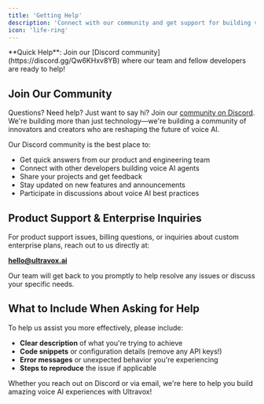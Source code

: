 ```yaml
---
title: 'Getting Help'
description: 'Connect with our community and get support for building voice AI agents'
icon: 'life-ring'
---
```

<Info>
**Quick Help**: Join our [Discord community](https://discord.gg/Qw6KHxv8YB) where our team and fellow developers are ready to help!
</Info>

## Join Our Community

Questions? Need help? Just want to say hi? Join our [community on Discord](https://discord.gg/Qw6KHxv8YB). We're building more than just technology—we're building a community of innovators and creators who are reshaping the future of voice AI.

Our Discord community is the best place to:
- Get quick answers from our product and engineering team
- Connect with other developers building voice AI agents
- Share your projects and get feedback
- Stay updated on new features and announcements
- Participate in discussions about voice AI best practices

## Product Support & Enterprise Inquiries

For product support issues, billing questions, or inquiries about custom enterprise plans, reach out to us directly at:

**hello@ultravox.ai**

Our team will get back to you promptly to help resolve any issues or discuss your specific needs.

## What to Include When Asking for Help

To help us assist you more effectively, please include:

- **Clear description** of what you're trying to achieve
- **Code snippets** or configuration details (remove any API keys!)
- **Error messages** or unexpected behavior you're experiencing
- **Steps to reproduce** the issue if applicable

Whether you reach out on Discord or via email, we're here to help you build amazing voice AI experiences with Ultravox!
